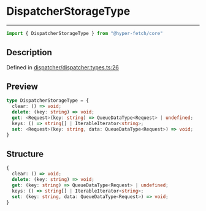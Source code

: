 

# DispatcherStorageType

<div class="api-docs__separator" data-reactroot="">

---

</div><div class="api-docs__import" data-reactroot="">

```ts
import { DispatcherStorageType } from "@hyper-fetch/core"
```

</div><div class="api-docs__section">

## Description

</div><div class="api-docs__description"><span class="api-docs__do-not-parse">



</span></div><p class="api-docs__definition">

Defined in [dispatcher/dispatcher.types.ts:26](https://github.com/BetterTyped/hyper-fetch/blob/cc329b91/packages/core/src/dispatcher/dispatcher.types.ts#L26)

</p><div class="api-docs__section">

## Preview

</div><div class="api-docs__preview type">

```ts
type DispatcherStorageType = {
  clear: () => void; 
  delete: (key: string) => void; 
  get: <Request>(key: string) => QueueDataType<Request> | undefined; 
  keys: () => string[] | IterableIterator<string>; 
  set: <Request>(key: string, data: QueueDataType<Request>) => void; 
}
```

</div><div class="api-docs__section">

## Structure

</div><div class="api-docs__returns">

```ts
{
  clear: () => void;
  delete: (key: string) => void;
  get: (key: string) => QueueDataType<Request> | undefined;
  keys: () => string[] | IterableIterator<string>;
  set: (key: string, data: QueueDataType<Request>) => void;
}
```

</div>